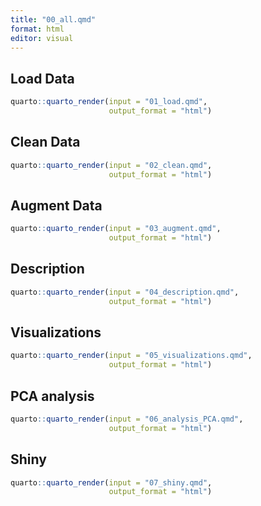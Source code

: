 ```yaml
---
title: "00_all.qmd"
format: html
editor: visual
---
```


## Load Data

```r
quarto::quarto_render(input = "01_load.qmd",
                      output_format = "html")
```

## Clean Data

```r
quarto::quarto_render(input = "02_clean.qmd", 
                      output_format = "html")
```

## Augment Data

```r
quarto::quarto_render(input = "03_augment.qmd", 
                      output_format = "html")
```

## Description

```r
quarto::quarto_render(input = "04_description.qmd", 
                      output_format = "html")
```

## Visualizations

```r
quarto::quarto_render(input = "05_visualizations.qmd", 
                      output_format = "html")
```

## PCA analysis

```r
quarto::quarto_render(input = "06_analysis_PCA.qmd",
                      output_format = "html")
```

## Shiny

```r
quarto::quarto_render(input = "07_shiny.qmd",
                      output_format = "html")
```
